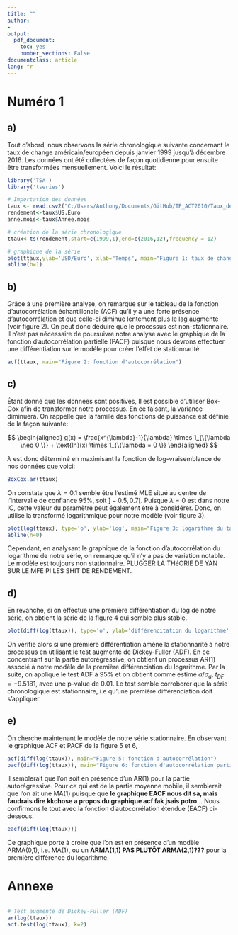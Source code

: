 ```yaml
---
title: ""
author:
- 
output: 
  pdf_document: 
    toc: yes
    number_sections: False
documentclass: article
lang: fr  
---
```


\newpage

# Numéro 1
## a)
Tout d'abord, nous observons la série chronologique suivante concernant le taux de change américain/européen depuis janvier 1999 jusqu'à décembre 2016. Les données ont été collectées de façon quotidienne pour ensuite être transformées mensuellement. Voici le résultat:


```r
library('TSA')
library('tseries')

# Importation des données
taux <- read.csv2("C:/Users/Anthony/Documents/GitHub/TP_ACT2010/Taux_de_change_US_Euro.csv")
rendement<-taux$US.Euro
anne.mois<-taux$Année.mois

# création de la série chronologique
ttaux<-ts(rendement,start=c(1999,1),end=c(2016,12),frequency = 12)

# graphique de la série
plot(ttaux,ylab='USD/Euro', xlab="Temps", main="Figure 1: taux de change US/Euro", type="o", cex=0.5)
abline(h=1)
```

## b)
Grâce à une première analyse, on remarque sur le tableau de la fonction d'autocorrélation échantillonale (ACF) qu'il y a une forte présence d'autocorrélation et que celle-ci diminue lentement plus le lag augmente (voir figure 2). On peut donc déduire que le processus est non-stationnaire. Il n'est pas nécessaire de poursuivre notre analyse avec le graphique de la fonction d'autocorrélation partielle (PACF) puisque nous devrons effectuer une différentiation sur le modéle pour créer l'effet de stationnarité.

```r
acf(ttaux, main="Figure 2: fonction d'autocorrélation")
```

## c)
Étant donné que les données sont positives, Il est possible d'utiliser Box-Cox afin de transformer notre processus. En ce faisant, la variance diminuera. On rappelle que la famille des fonctions de puissance est définie de la façon suivante:

$$
\begin{aligned}
g(x) = \frac{x^{\lambda}-1}{\lambda} \times 1_{\{\lambda \neq 0 \}} + \text{ln}(x) \times 1_{\{\lambda = 0 \}}
\end{aligned}
$$

$\lambda$ est donc déterminé en maximisant la fonction de log-vraisemblance de nos données que voici:

```r
BoxCox.ar(ttaux)
```

On constate que $\lambda = 0.1$ semble étre l'estimé MLE situé au centre de l'intervalle de confiance 95%, soit $]-0.5, 0.7[$. Puisque $\lambda = 0$ est dans notre IC, cette valeur du paramètre peut également étre à considérer. Donc, on utilise la transformé logarithmique pour notre modèle (voir figure 3).

```r
plot(log(ttaux), type='o', ylab='log', main="Figure 3: logarithme du taux", cex=0.5)
abline(h=0)
```


Cependant, en analysant le graphique de la fonction d'autocorrélation du logarithme de  notre série, on remarque qu'il n'y a pas de variation notable. Le modèle est toujours non stationnaire. PLUGGER LA THéORIE DE YAN SUR LE MFE PI LES SHIT DE RENDEMENT.

## d)
En revanche, si on effectue une première différentiation du log de notre série, on obtient la série de la figure 4 qui semble plus stable.

```r
plot(diff(log(ttaux)), type='o', ylab='différencitation du logarithme', main = "Figure 4: différencitation du logarithme")
```

On vérifie alors si une première différentiation amène la stationnarité à notre processus en utilisant le test augmenté de Dickey-Fuller (ADF). En ce concentrant sur la partie autorégressive, on obtient un processus AR(1) associé à notre modèle de la première différenciation du logarithme. Par la suite, on applique le test ADF à 95% et on obtient comme estimé $a/\sigma_a$, $t_{DF} = -9.5181$, avec une p-value de 0.01. Le test semble corroborer que la série chronologique est stationnaire, i.e qu'une première différenciation doit s'appliquer.

## e)
On cherche maintenant le modèle de notre série stationnaire. En observant le graphique ACF et PACF de la figure 5 et 6, 

```r
acf(diff(log(ttaux)), main="Figure 5: fonction d'autocorrélation")
pacf(diff(log(ttaux)), main="Figure 6: fonction d'autocorrélation partielle")
```

il semblerait que l'on soit en présence d'un AR(1) pour la partie autorégressive. Pour ce qui est de la partie moyenne mobile, il semblerait que l'on ait une MA(1) puisque que **le graphique EACF nous dit sa, mais faudrais dire kkchose a propos du graphique acf fak jsais potro**... Nous confirmons le tout avec la fonction d'autocorrélation étendue (EACF) ci-dessous.

```r
eacf(diff(log(ttaux)))
```

Ce graphique porte à croire que l'on est en présence d'un modèle ARMA(0,1), i.e. MA(1), ou un **ARMA(1,1) PAS PLUTÔT ARMA(2,1)???** pour la première différence du logarithme.

\newpage

# Annexe

```r

```
```r
# Test augmenté de Dickey-Fuller (ADF)
ar(log(ttaux))
adf.test(log(ttaux), k=2)
```
